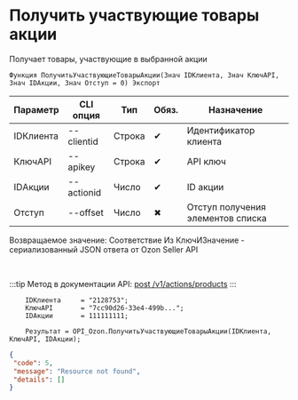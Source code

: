 ﻿---
sidebar_position: 3
---


# Получить участвующие товары акции
 Получает товары, участвующие в выбранной акции



`Функция ПолучитьУчаствующиеТоварыАкции(Знач IDКлиента, Знач КлючAPI, Знач IDАкции, Знач Отступ = 0) Экспорт`

  | Параметр | CLI опция | Тип | Обяз. | Назначение |
  |-|-|-|-|-|
  | IDКлиента | --clientid | Строка | &#x2714; | Идентификатор клиента |
  | КлючAPI | --apikey | Строка | &#x2714; | API ключ |
  | IDАкции | --actionid | Число | &#x2714; | ID акции |
  | Отступ | --offset | Число | &#x2716; | Отступ получения элементов списка |

  
  Возвращаемое значение:   Соответствие Из КлючИЗначение - сериализованный JSON ответа от Ozon Seller API

<br/>

:::tip
Метод в документации API: [post /v1/actions/products](https://docs.ozon.ru/api/seller/#operation/PromosProducts)
:::
<br/>


```bsl title="Пример использования для 1С:Предприятие/OneScript"
    IDКлиента     = "2128753";
    КлючAPI       = "7cc90d26-33e4-499b...";
    IDАкции       = 111111111;

    Результат = OPI_Ozon.ПолучитьУчаствующиеТоварыАкции(IDКлиента, КлючAPI, IDАкции);
```
    



```json title="Результат"
{
 "code": 5,
 "message": "Resource not found",
 "details": []
}
```
